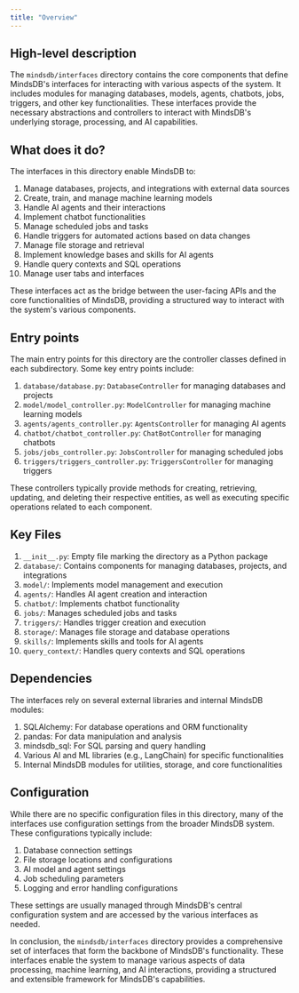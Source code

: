 ```yaml
---
title: "Overview"
---
```


## High-level description
The `mindsdb/interfaces` directory contains the core components that define MindsDB's interfaces for interacting with various aspects of the system. It includes modules for managing databases, models, agents, chatbots, jobs, triggers, and other key functionalities. These interfaces provide the necessary abstractions and controllers to interact with MindsDB's underlying storage, processing, and AI capabilities.

## What does it do?
The interfaces in this directory enable MindsDB to:

1. Manage databases, projects, and integrations with external data sources
2. Create, train, and manage machine learning models
3. Handle AI agents and their interactions
4. Implement chatbot functionalities
5. Manage scheduled jobs and tasks
6. Handle triggers for automated actions based on data changes
7. Manage file storage and retrieval
8. Implement knowledge bases and skills for AI agents
9. Handle query contexts and SQL operations
10. Manage user tabs and interfaces

These interfaces act as the bridge between the user-facing APIs and the core functionalities of MindsDB, providing a structured way to interact with the system's various components.

## Entry points
The main entry points for this directory are the controller classes defined in each subdirectory. Some key entry points include:

1. `database/database.py`: `DatabaseController` for managing databases and projects
2. `model/model_controller.py`: `ModelController` for managing machine learning models
3. `agents/agents_controller.py`: `AgentsController` for managing AI agents
4. `chatbot/chatbot_controller.py`: `ChatBotController` for managing chatbots
5. `jobs/jobs_controller.py`: `JobsController` for managing scheduled jobs
6. `triggers/triggers_controller.py`: `TriggersController` for managing triggers

These controllers typically provide methods for creating, retrieving, updating, and deleting their respective entities, as well as executing specific operations related to each component.

## Key Files
1. `__init__.py`: Empty file marking the directory as a Python package
2. `database/`: Contains components for managing databases, projects, and integrations
3. `model/`: Implements model management and execution
4. `agents/`: Handles AI agent creation and interaction
5. `chatbot/`: Implements chatbot functionality
6. `jobs/`: Manages scheduled jobs and tasks
7. `triggers/`: Handles trigger creation and execution
8. `storage/`: Manages file storage and database operations
9. `skills/`: Implements skills and tools for AI agents
10. `query_context/`: Handles query contexts and SQL operations

## Dependencies
The interfaces rely on several external libraries and internal MindsDB modules:

1. SQLAlchemy: For database operations and ORM functionality
2. pandas: For data manipulation and analysis
3. mindsdb_sql: For SQL parsing and query handling
4. Various AI and ML libraries (e.g., LangChain) for specific functionalities
5. Internal MindsDB modules for utilities, storage, and core functionalities

## Configuration
While there are no specific configuration files in this directory, many of the interfaces use configuration settings from the broader MindsDB system. These configurations typically include:

1. Database connection settings
2. File storage locations and configurations
3. AI model and agent settings
4. Job scheduling parameters
5. Logging and error handling configurations

These settings are usually managed through MindsDB's central configuration system and are accessed by the various interfaces as needed.

In conclusion, the `mindsdb/interfaces` directory provides a comprehensive set of interfaces that form the backbone of MindsDB's functionality. These interfaces enable the system to manage various aspects of data processing, machine learning, and AI interactions, providing a structured and extensible framework for MindsDB's capabilities.